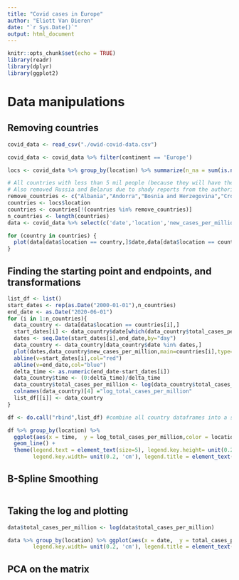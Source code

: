 ```yaml
---
title: "Covid cases in Europe"
author: "Eliott Van Dieren"
date: "`r Sys.Date()`"
output: html_document
---
```


```r
knitr::opts_chunk$set(echo = TRUE)
library(readr)
library(dplyr)
library(ggplot2)
```

# Data manipulations

## Removing countries

```r
covid_data <- read_csv("./owid-covid-data.csv")

covid_data <- covid_data %>% filter(continent == 'Europe')

locs <- covid_data %>% group_by(location) %>% summarize(n_na = sum(is.na(total_cases_per_million))/length(total_cases_per_million)) %>% filter(n_na < 0.2) %>% select(location) # removing countries with more than 20% NA values

# All countries with less than 5 mil people (because they will have the same weights as ones with 60ish mil people like France for PCA, which does not make sense)
# Also removed Russia and Belarus due to shady reports from the authorities
remove_countries <- c("Albania","Andorra","Bosnia and Herzegovina","Croatia","Cyprus","Estonia","Faeroe Islands","Gibraltar","Guernsey","Iceland","Isle of Man","Jersey","Kosovo","Latvia","Liechtenstein","Lithuania","Luxembourg","Malta","Moldova","Monaco","Montenegro","North Macedonia","San Marino","Slovenia","Vatican","Russia","Belarus")
countries <- locs$location
countries <- countries[!(countries %in% remove_countries)]
n_countries <- length(countries)
data <- covid_data %>% select(c('date','location','new_cases_per_million','total_cases_per_million','new_cases_per_million')) %>% filter(location %in% countries)

for (country in countries) {
  plot(data[data$location == country,]$date,data[data$location == country,]$new_cases_per_million,type="l",main=country)
}

```

## Finding the starting point and endpoints, and transformations

```r
list_df <- list()
start_dates <- rep(as.Date("2000-01-01"),n_countries)
end_date <- as.Date("2020-06-01")
for (i in 1:n_countries){
  data_country <- data[data$location == countries[i],]
  start_dates[i] <- data_country$date[which(data_country$total_cases_per_million > 25)[1]]
  dates <- seq.Date(start_dates[i],end_date,by="day")
  data_country <- data_country[data_country$date %in% dates,]
  plot(dates,data_country$new_cases_per_million,main=countries[i],type="l")
  abline(v=start_dates[i],col="red")
  abline(v=end_date,col="blue")
  delta_time <- as.numeric(end_date-start_dates[i])
  data_country$time <- (0:delta_time)/delta_time
  data_country$total_cases_per_million <- log(data_country$total_cases_per_million)
  colnames(data_country)[4] ="log_total_cases_per_million"
  list_df[[i]] <- data_country
}

df <- do.call("rbind",list_df) #combine all country dataframes into a single one

df %>% group_by(location) %>% 
  ggplot(aes(x = time,  y = log_total_cases_per_million,color = location)) + 
  geom_line() + 
  theme(legend.text = element_text(size=5), legend.key.height= unit(0.2, 'cm'),
        legend.key.width= unit(0.2, 'cm'), legend.title = element_text(size=7))
```

## B-Spline Smoothing

```r

```

## Taking the log and plotting
```r
data$total_cases_per_million <- log(data$total_cases_per_million)

data %>% group_by(location) %>% ggplot(aes(x = date,  y = total_cases_per_million,color = location)) + geom_line() + theme(legend.text = element_text(size=5), legend.key.height= unit(0.2, 'cm'),
        legend.key.width= unit(0.2, 'cm'), legend.title = element_text(size=7))
```

## PCA on the matrix